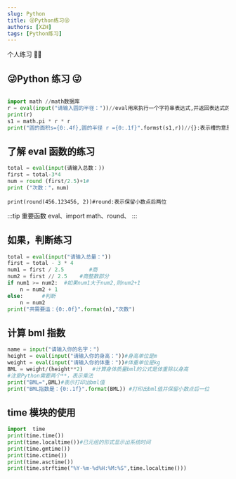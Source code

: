 ```yaml
---
slug: Python
title: 😜Python练习😜
authors: [XZH]
tags: [Python练习]
---
```


个人练习 🐱‍🚀

<!-- truncate -->

## 😜Python 练习 😜

```py

import math //math数据库
r = eval(input("请输入圆的半径："))//eval用来执行一个字符串表达式,并返回表达式的值
print(r)
s1 = math.pi * r * r
print("圆的面积s={0:.4f},圆的半径 r ={0:.1f}".formst(s1,r))//{}:表示槽的意思。.4f:是保留小数点4位。.forst:表示显示出半径和面积

```

## 了解 eval 函数的练习

```py
total = eval(input(请输入总数：))
first = total-3*4
num = round (first/2.5)+1#
print ("次数："，num)
```

```Py
print(round(456.123456, 2))#round:表示保留小数点后两位
```

:::tip 重要函数
eval、import math、round、
:::

## 如果，判断练习

```py
total = eval(input("请输入总量："))
first = total - 3 * 4
num1 = first / 2.5        #商
num2 = first // 2.5    #商整数部分
if num1 >= num2:  #如果num1大于num2,则num2+1
    n = num2 + 1
else:      #判断
    n = num2
print("共需要运：{0:.0f}".format(n),"次数")
```

## 计算 bml 指数

```py
name = input("请输入你的名字：")
height = eval(input("请输入你的身高："))#身高单位是m
weight = eval(input("请输入你的体重："))#体重单位是kg
BML = weight/(height**2)   #计算身体质量bml的公式是体重除以身高
#注意Python需要两个**，表示乘法
print("BML=",BML)#表示打印出bml值
print("BML指数是：{0:.1f}".format(BML)) #打印出bml值并保留小数点后一位
```

## time 模块的使用

```py
import  time
print(time.time())
print(time.localtime())#已元组的形式显示出系统时间
print(time.gmtime())
print(time.ctime())
print(time.asctime())
print(time.strftime("%Y-%m-%d%H:%M:%S",time.localtime()))
```
